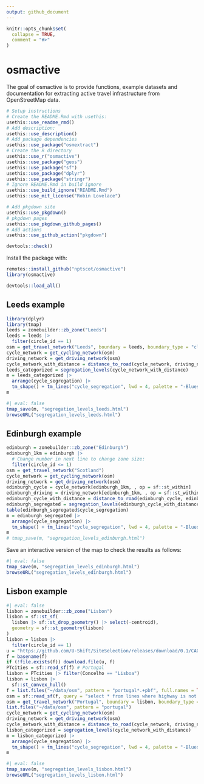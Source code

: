 ```yaml
---
output: github_document
---
```


<!-- README.md is generated from README.Rmd. Please edit that file -->

```r
knitr::opts_chunk$set(
  collapse = TRUE,
  comment = "#>"
)
```

# osmactive

<!-- badges: start -->
<!-- badges: end -->

The goal of osmactive is to provide functions, example datasets and documentation for extracting active travel infrastructure from OpenStreetMap data.

```r
# Setup instructions
# Create the README.Rmd with usethis:
usethis::use_readme_rmd()
# Add description:
usethis::use_description()
# Add package dependencies
usethis::use_package("osmextract")
# Create the R directory
usethis::use_r("osmactive")
usethis::use_package("geos")
usethis::use_package("sf")
usethis::use_package("dplyr")
usethis::use_package("stringr")
# Ignore README.Rmd in build ignore
usethis::use_build_ignore("README.Rmd")
usethis::use_mit_license("Robin Lovelace")

# Add pkgdown site
usethis::use_pkgdown()
# pkgdown pages
usethis::use_pkgdown_github_pages()
# Add actions
usethis::use_github_action("pkgdown")

devtools::check()
```

Install the package with:

```r
remotes::install_github("nptscot/osmactive")
library(osmactive)
```

```r
devtools::load_all()
```

## Leeds example

```r
library(dplyr)
library(tmap)
leeds = zonebuilder::zb_zone("Leeds")
leeds = leeds |>
  filter(circle_id == 1)
osm = get_travel_network("Leeds", boundary = leeds, boundary_type = "clipsrc")
cycle_network = get_cycling_network(osm)
driving_network = get_driving_network(osm)
cycle_network_with_distance = distance_to_road(cycle_network, driving_network)
leeds_categorized = segregation_levels(cycle_network_with_distance)
m = leeds_categorized |>
  arrange(cycle_segregation) |>
  tm_shape() + tm_lines("cycle_segregation", lwd = 4, palette = "-Blues", popup.vars = c("name", "cycle_segregation", "distance_to_road", "maxspeed", "highway", "other_tags"))
m
```

```r
#| eval: false
tmap_save(m, "segregation_levels_leeds.html")
browseURL("segregation_levels_leeds.html")
```

## Edinburgh example


```r
edinburgh = zonebuilder::zb_zone("Edinburgh")
edinburgh_1km = edinburgh |>
  # Change number in next line to change zone size:
  filter(circle_id <= 1)
osm = get_travel_network("Scotland")
cycle_network = get_cycling_network(osm)
driving_network = get_driving_network(osm)
edinburgh_cycle = cycle_network[edinburgh_1km, , op = sf::st_within]
edinburgh_driving = driving_network[edinburgh_1km, , op = sf::st_within]
edinburgh_cycle_with_distance = distance_to_road(edinburgh_cycle, edinburgh_driving)
edinburgh_segregated = segregation_levels(edinburgh_cycle_with_distance)
table(edinburgh_segregated$cycle_segregation)
m = edinburgh_segregated |>
  arrange(cycle_segregation) |>
  tm_shape() + tm_lines("cycle_segregation", lwd = 4, palette = "-Blues", popup.vars = c("name", "cycle_segregation", "distance_to_road", "maxspeed", "highway", "other_tags"))
m
# tmap_save(m, "segregation_levels_edinburgh.html")
```

Save an interactive version of the map to check the results as follows:

```r
#| eval: false
tmap_save(m, "segregation_levels_edinburgh.html")
browseURL("segregation_levels_edinburgh.html")
```

## Lisbon example

```r
#| eval: false
lisbon = zonebuilder::zb_zone("Lisbon")
lisbon = sf::st_sf(
  lisbon |> sf::st_drop_geometry() |> select(-centroid),
  geometry = sf::st_geometry(lisbon)
)
lisbon = lisbon |>
  filter(circle_id == 1)
u = "https://github.com/U-Shift/SiteSelection/releases/download/0.1/CAOP_municipios.gpkg"
f = basename(f)
if (!file.exists(f)) download.file(u, f)
PTcities = sf::read_sf(f) # Portugal
lisbon = PTcities |> filter(Concelho == "Lisboa")
lisbon = lisbon |>
  sf::st_convex_hull()
f = list.files("~/data/osm", pattern = "portugal*.+pbf", full.names = TRUE)
osm = sf::read_sf(f, query = "select * from lines where highway is not null")
osm = get_travel_network("Portugal", boundary = lisbon, boundary_type = "clipsrc", force_vectortranslate = TRUE)
list.files("~/data/osm", pattern = "portugal")
cycle_network = get_cycling_network(osm)
driving_network = get_driving_network(osm)
cycle_network_with_distance = distance_to_road(cycle_network, driving_network)
lisbon_categorized = segregation_levels(cycle_network_with_distance)
m = lisbon_categorized |>
  arrange(cycle_segregation) |>
  tm_shape() + tm_lines("cycle_segregation", lwd = 4, palette = "-Blues", popup.vars = c("name", "cycle_segregation", "distance_to_road", "maxspeed", "highway", "other_tags"))
m
```

```r
#| eval: false
tmap_save(m, "segregation_levels_lisbon.html")
browseURL("segregation_levels_lisbon.html")
```